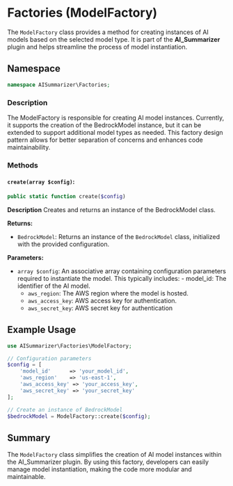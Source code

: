 # Factories (ModelFactory)

The `ModelFactory` class provides a method for creating instances of AI models based on the selected model type. It is part of the **AI_Summarizer** plugin and helps streamline the process of model instantiation.

## Namespace

```php
namespace AISummarizer\Factories;
```

### Description

The ModelFactory is responsible for creating AI model instances. Currently, it supports the creation of the BedrockModel instance, but it can be extended to support additional model types as needed. This factory design pattern allows for better separation of concerns and enhances code maintainability.

### Methods

#### `create(array $config)`:

```php
public static function create($config)
```

**Description**
Creates and returns an instance of the BedrockModel class.

**Returns:**

-   `BedrockModel`: Returns an instance of the `BedrockModel` class, initialized with the provided configuration.

**Parameters:**

-   `array $config`: An associative array containing configuration parameters required to instantiate the model. This typically includes: - model_id: The identifier of the AI model.
    -   `aws_region`: The AWS region where the model is hosted.
    -   `aws_access_key`: AWS access key for authentication.
    -   `aws_secret_key`: AWS secret key for authentication

## Example Usage

```php
use AISummarizer\Factories\ModelFactory;

// Configuration parameters
$config = [
    'model_id'      => 'your_model_id',
    'aws_region'    => 'us-east-1',
    'aws_access_key' => 'your_access_key',
    'aws_secret_key' => 'your_secret_key'
];

// Create an instance of BedrockModel
$bedrockModel = ModelFactory::create($config);
```

## Summary

The `ModelFactory` class simplifies the creation of AI model instances within the AI_Summarizer plugin. By using this factory, developers can easily manage model instantiation, making the code more modular and maintainable.
